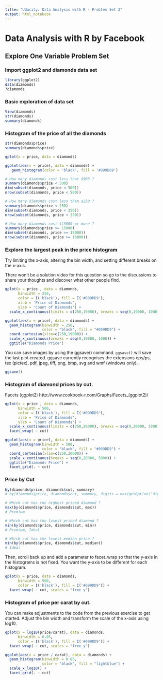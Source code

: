 ```yaml
---
title: "Udacity: Data Analysis with R - Problem Set 3"
output: html_notebook
---
```


# Data Analysis with R by Facebook

## Explore One Variable Problem Set

### Import ggplot2 and diamonds data set

```r
library(ggplot2)
data(diamonds)
?diamonds
```

### Basic exploration of data set

```r
View(diamonds)
str(diamonds)
summary(diamonds)
```

### Histogram of the price of all the diamonds

```r
str(diamonds$price)
summary(diamonds$price)

qplot(x = price, data = diamonds)

ggplot(aes(x = price), data = diamonds) +
   geom_histogram(color = 'black', fill = '#099DD9')
```

```r
# How many diamonds cost less that $500 ?
summary(diamonds$price < 500)
dim(subset(diamonds, price < 500))
nrow(subset(diamonds, price < 500))

# How many diamonds cost less than $250 ?
summary(diamonds$price < 250)
dim(subset(diamonds, price < 250))
nrow(subset(diamonds, price < 250))

# How many diamonds cost $15000 or more ?
summary(diamonds$price >= 15000)
dim(subset(diamonds, price >= 15000))
nrow(subset(diamonds, price >= 15000))
```


### Explore the largest peak in the price histogram

Try limiting the x-axis, altering the bin width, and setting different breaks on the x-axis.

There won’t be a solution video for this question so go to the discussions to share your thoughts and discover what other people find.

```r
qplot(x = price , data = diamonds, 
      binwidth = 250,
      color = I('black'), fill = I('#099DD9'),
      xlab = 'Price of Diamonds',
      ylab = 'Count of Diamonds') +
  scale_x_continuous(limits = c(250,19000), breaks = seq(0,19000, 1000))

ggplot(aes(x = price), data = diamonds) + 
  geom_histogram(binwidth = 250,
                 color = "black", fill = "#099DD9") +
  coord_cartesian(xlim=c(250,19000)) + 
  scale_x_continuous(breaks = seq(0,19000, 1000)) + 
  ggtitle("Diamonds Price")
```

You can save images by using the ggsave() command.
```ggsave()``` will save the last plot created.
ggsave currently recognises the extensions eps/ps, tex (pictex), pdf, jpeg, tiff, png, bmp, svg and wmf (windows only).

```r
ggsave()
```


### Histogram of diamond prices by cut.

Facets (ggplot2)
http://www.cookbook-r.com/Graphs/Facets_(ggplot2)/

```r
qplot(x = price , data = diamonds, 
      binwidth = 500,
      color = I('black'), fill = I('#099DD9'),
      xlab = 'Price of Diamonds',
      ylab = 'Count of Diamonds') +
  scale_x_continuous(limits = c(250,20000), breaks = seq(0,20000, 5000)) +
  facet_wrap( ~ cut)

ggplot(aes(x = price), data = diamonds) + 
  geom_histogram(binwidth = 500,
                 color = "black", fill = "#099DD9") +
  coord_cartesian(xlim=c(250,20000)) + 
  scale_x_continuous(breaks = seq(0,20000, 5000)) + 
  ggtitle("Diamonds Price") +
  facet_grid(. ~ cut)
```


### Price by Cut

```r
by(diamonds$price, diamonds$cut, summary)
# by(diamonds$price, diamonds$cut, summary, digits = max(getOption('digits')))

# Which cut has the highest priced diamond ?
max(by(diamonds$price, diamonds$cut, max))
# Premium

# Which cut has the lowest priced diamond ?
min(by(diamonds$price, diamonds$cut, min))
# Premium, Ideal

# Which cut has the lowest median price ?
min(by(diamonds$price, diamonds$cut, median))
# Ideal
```

Then, scroll back up and add a parameter to facet_wrap so that the y-axis in the histograms is not fixed. You want the y-axis to be different for each histogram.

```r
qplot(x = price, data = diamonds,
      binwidth = 500,
      color = I('black'), fill = I('#099DD9')) +
  facet_wrap( ~ cut, scales = "free_y")
```


### Histogram of price per carat by cut.

You can make adjustments to the code from the previous exercise to get started.
Adjust the bin width and transform the scale of the x-axis using log10.

```r
qplot(x = log10(price/carat), data = diamonds,
      binwidth = 0.05,
      color = I('black'), fill = I('#099DD9')) +
  facet_wrap( ~ cut, scales = "free_y")

ggplot(aes(x = price / carat), data = diamonds) + 
  geom_histogram(binwidth = 0.05,
                 color = "black", fill = "lightblue") +
  scale_x_log10() +
  facet_grid(. ~ cut)
```






